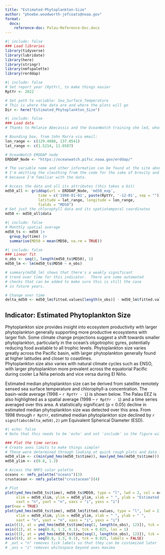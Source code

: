 ```yaml
---
title: "Estimated-Phytoplankton-Size"
author: "phoebe.woodworth-jefcoats@noaa.gov"
format: 
  docx:
    reference-doc: Palau-Reference-Doc.docx
---
```


```r
#| include: false
### Load libraries
library(tidyverse)
library(lubridate)
library(here)
library(stringr)
library(nmfspalette)
library(rerddap)
```

```r
#| include: false
# Set report year (RptYr), to make things easier
RptYr <- 2022

# Set path to variable: Sea_Surface_Temperature
# This is where the data are and where the plots will go
Dir <- here("Estimated_Phytoplankton_Size")
```

```r
#| include: false
### Load data
# Thanks to Melanie Abecassis and the OceanWatch training she led, whose code I'm borrowing here

# Bounding box, from John Marra via email:
lon_range <- c(129.4088, 137.0541)
lat_range <- c(1.5214, 11.6587)

# OceanWatch ERDDAP node
ERDDAP_Node <- "https://oceanwatch.pifsc.noaa.gov/erddap/"

# The variable name and other information can be found at the site above.
# I'm omitting the sleuthing from the code for the sake of brevity and
# because I'm familiar with the data.

# Access the data and all its attributes (this takes a bit)
md50_all <- griddap(url = ERDDAP_Node, 'md50_exp', 
               time = c('1998-01-01', paste(RptYr, '-12-01', sep = "")),
               latitude = lat_range, longitude = lon_range,
               fields = "MD50")
# Get just the chlorophyll data and its spatiotemporal coordinates
md50 <- md50_all$data
```

```r
#| include: false
# Monthly spatial average
md50_ts <- md50 |>
  group_by(time) |>
  summarise(MD50 = mean(MD50, na.rm = TRUE))
```

```r
#| include: false
### Linear fit
n_obs <- seq(1, length(md50_ts$MD50), 1)
md50_lm <- lm(md50_ts$MD50 ~ n_obs)

# summary(md50_lm) shows that there's a weakly significant 
# trend over time for this indicator.  There are some automated
# checks that can be added to make sure this is still the case
# in future years.

# Change over time
delta_md50 <- md50_lm$fitted.values[length(n_obs)] - md50_lm$fitted.value[1]
```

## __Indicator: Estimated Phytoplankton Size__
Phytoplankton size provides insight into ecosystem productivity with larger 
phytoplankton generally supporting more productive ecosystems with larger fish. 
Some climate change projections suggest a shift towards smaller phytoplankton, 
particularly in the ocean’s oligotrophic gyres, potentially reducing food available 
to all trophic levels. Phytoplankton size varies greatly across the Pacific basin, 
with larger phytoplankton generally found at higher latitudes and closer to coastlines.  
Phytoplankton size also varies with natural climate cycles such as ENSO, with larger 
phytoplankton more prevalent across the equatorial Pacific during cooler La Niña 
periods and vice versa during El Niño.

Estimated median phytoplankton size can be derived from satellite remotely sensed sea 
surface temperature and chlorophyll-a concentration.  The basin-wide average (1998 – `r RptYr - 1`) 
is shown below.  The Palau EEZ is also highlighted as a spatial average (1998 – `r RptYr - 1`)
and a time series averaged over this area.  A statistically significant (p < 0.05) decline 
in estimated median phytoplankton size was detected over this area.  From 1998 through `r RptYr`,
estimated median phytoplankton size declined by `r signif(abs(delta_md50),2)` $\mu$m Equivalent 
Spherical Diameter (ESD).

```r
#| echo: false
# Note that this needs to be 'echo' and not 'include' so the figure will show up

### Plot the time series
# Create axes limits to make things simpler
# These were determined through looking at quick rough plots and data limits
md50_xlim <- c(min(ymd_hms(md50_ts$time)), max(ymd_hms(md50_ts$time)))
md50_ylim <- c(0.8, 1.3)

# Access the NMFS color palette
oceans <- nmfs_palette("oceans")(3)
crustacean <- nmfs_palette("crustacean")(4)

# Plot
plot(ymd_hms(md50_ts$time), md50_ts$MD50, type = "l", lwd = 2, col = oceans[2], 
     xlim = md50_xlim, ylim = md50_ylim, xlab = " ", ylab = "Estimated Phytoplankton Size (ESD)",
     xaxt = "n", yaxt = "n", xaxs = "i", yaxs = "i")
par(new = TRUE)
plot(ymd_hms(md50_ts$time), md50_lm$fitted.values, type = "l", lwd = 2, col = crustacean[1], 
     xlim = md50_xlim, ylim = md50_ylim, xlab = " ", ylab = " ",
     xaxt = "n", yaxt = "n", xaxs = "i", yaxs = "i")
axis((1), at = ymd_hms(md50_ts$time[seq(1, length(n_obs), 12)]), tck = 0.025, labels = year(make_date(seq(1998, RptYr, 1))))
axis((2), at = seq(0.8, 1.3, 0.1), tck = 0.025, las = 1)
axis((3), at = ymd_hms(md50_ts$time[seq(1, length(n_obs), 12)]), tck = 0.025, labels = FALSE)
axis((4), at = seq(0.8, 1.3, 0.1), tck = 0.025, labels = FALSE)
# _axt = "n" removes tick labels so that they can be customized later 
# _axs = "i" removes whitespace beyond axes maxima
```
  
